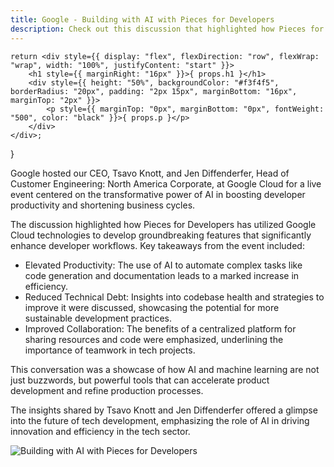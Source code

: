 ```yaml
---
title: Google - Building with AI with Pieces for Developers
description: Check out this discussion that highlighted how Pieces for Developers has utilized Google Cloud technologies to develop groundbreaking features that significantly enhance developer workflows.
---
```


    return <div style={{ display: "flex", flexDirection: "row", flexWrap: "wrap", width: "100%", justifyContent: "start" }}>
        <h1 style={{ marginRight: "16px" }}>{ props.h1 }</h1>
        <div style={{ height: "50%", backgroundColor: "#f3f4f5", borderRadius: "20px", padding: "2px 15px", marginBottom: "16px", marginTop: "2px" }}>
            <p style={{ marginTop: "0px", marginBottom: "0px", fontWeight: "500", color: "black" }}>{ props.p }</p>
        </div>
    </div>;
}

<EventHeader p="November 14th, 2023" h1="Google: Building with AI with Pieces for Developers"></EventHeader>

Google hosted our CEO, Tsavo Knott, and Jen Diffenderfer, Head of Customer Engineering: North America Corporate, at Google Cloud for a live event centered on the transformative power of AI in boosting developer productivity and shortening business cycles.

The discussion highlighted how Pieces for Developers has utilized Google Cloud technologies to develop groundbreaking features that significantly enhance developer workflows. Key takeaways from the event included:

- Elevated Productivity: The use of AI to automate complex tasks like code generation and documentation leads to a marked increase in efficiency.
- Reduced Technical Debt: Insights into codebase health and strategies to improve it were discussed, showcasing the potential for more sustainable development practices.
- Improved Collaboration: The benefits of a centralized platform for sharing resources and code were emphasized, underlining the importance of teamwork in tech projects.

This conversation was a showcase of how AI and machine learning are not just buzzwords, but powerful tools that can accelerate product development and refine production processes.

The insights shared by Tsavo Knott and Jen Diffenderfer offered a glimpse into the future of tech development, emphasizing the role of AI in driving innovation and efficiency in the tech sector.

![Building with AI with Pieces for Developers](/assets/building_with_ai.jpg)

